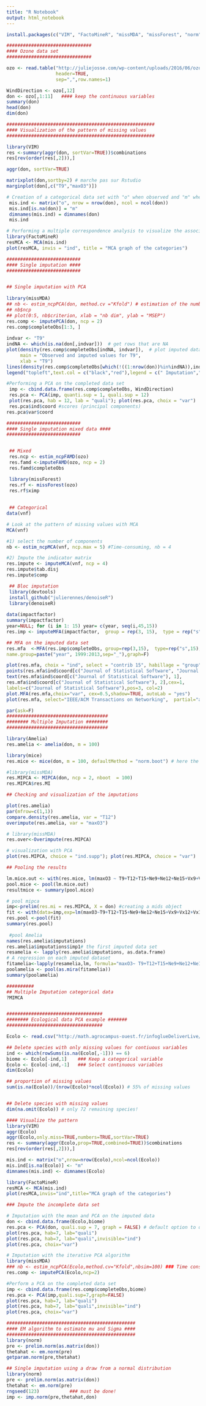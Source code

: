 ```yaml
---
title: "R Notebook"
output: html_notebook
---
```


```r
install.packages(c("VIM", "FactoMineR", "missMDA", "missForest", "norm"))
```


```r

###############################
#### Ozone data set
###############################

ozo <- read.table("http://juliejosse.com/wp-content/uploads/2016/06/ozoneNA.csv", 
                  header=TRUE, 
                  sep=",",row.names=1)

WindDirection <- ozo[,12]
don <- ozo[,1:11]   #### keep the continuous variables
summary(don)
head(don)
dim(don)

```

```r
######################################################
#### Visualization of the pattern of missing values
######################################################

library(VIM)
res <-summary(aggr(don, sortVar=TRUE))$combinations
res[rev(order(res[,2])),]

aggr(don, sortVar=TRUE)

matrixplot(don,sortby=2) # marche pas sur Rstudio
marginplot(don[,c("T9","maxO3")])
```

```r
# Creation of a categorical data set with "o" when observed and "m" when missing
 mis.ind <- matrix("o", nrow = nrow(don), ncol = ncol(don))
 mis.ind[is.na(don)] = "m"
 dimnames(mis.ind) = dimnames(don)
 mis.ind
```

```r
# Performing a multiple correspondence analysis to visualize the association
library(FactoMineR)
resMCA <- MCA(mis.ind)
plot(resMCA, invis = "ind", title = "MCA graph of the categories")

```

```r
###########################
#### Single imputation ####
###########################


## Single imputation with PCA 
 
library(missMDA)
## nb <- estim_ncpPCA(don, method.cv ="Kfold") # estimation of the number of dimensions - Time consuming
## nb$ncp 
## plot(0:5, nb$criterion, xlab = "nb dim", ylab = "MSEP")
res.comp <- imputePCA(don, ncp = 2)
res.comp$completeObs[1:3, ]
 
indvar <- "T9"
indNA <- which(is.na(don[,indvar]))  # get rows that are NA
plot(density(res.comp$completeObs[indNA, indvar]),  # plot imputed data
     main = "Observed and imputed values for T9", 
     xlab = "T9")
lines(density(res.comp$completeObs[which(!((1:nrow(don))%in%indNA)),indvar]),col = "red")                                              # plot observations 
legend("topleft",text.col = c("black","red"),legend = c(" Imputation","Observed values"))

#Performing a PCA on the completed data set
 imp <- cbind.data.frame(res.comp$completeObs, WindDirection)
 res.pca <- PCA(imp, quanti.sup = 1, quali.sup = 12)
 plot(res.pca, hab = 12, lab = "quali"); plot(res.pca, choix = "var")
 res.pca$ind$coord #scores (principal components)
res.pca$var$coord
```

```r
###########################
#### Single imputation mixed data ####
###########################


 ## Mixed 
 res.ncp <- estim_ncpFAMD(ozo)
 res.famd <-imputeFAMD(ozo, ncp = 2)
 res.famd$completeObs

 library(missForest)
 res.rf <- missForest(ozo)
 res.rf$ximp
 
 
 ## Categorical 
data(vnf)

# Look at the pattern of missing values with MCA
MCA(vnf)

#1) select the number of components
nb <- estim_ncpMCA(vnf, ncp.max = 5) #Time-consuming, nb = 4

#2) Impute the indicator matrix 
res.impute <- imputeMCA(vnf, ncp = 4)
res.impute$tab.disj
res.impute$comp

```

```r
 
 ## Bloc imputation 
 library(devtools) 
 install_github("julierennes/denoiseR")
 library(denoiseR)
 
data(impactfactor)
summary(impactfactor)
year=NULL; for (i in 1: 15) year= c(year, seq(i,45,15)) 
res.imp <- imputeMFA(impactfactor,  group = rep(3, 15),  type = rep("s", 15))

## MFA on the imputed data set
res.mfa  <-MFA(res.imp$completeObs, group=rep(3,15),  type=rep("s",15), 
name.group=paste("year", 1999:2013,sep="_"),graph=F)

plot(res.mfa, choix = "ind", select = "contrib 15", habillage = "group", cex = 0.7)
points(res.mfa$ind$coord[c("Journal of Statistical Software", "Journal of the American Statistical Association", "Annals of Statistics"), 1:2], col=2, cex=0.6)
text(res.mfa$ind$coord[c("Journal of Statistical Software"), 1], 
res.mfa$ind$coord[c("Journal of Statistical Software"), 2],cex=1,
labels=c("Journal of Statistical Software"),pos=3, col=2)
plot.MFA(res.mfa,choix="var", cex=0.5,shadow=TRUE, autoLab = "yes")
plot(res.mfa, select="IEEE/ACM Transactions on Networking",  partial="all", habillage="group",unselect=0.9,chrono=TRUE)
```

```r
par(ask=F)
#####################################
######## Multiple Imputation ########
#####################################

library(Amelia)
res.amelia <- amelia(don, m = 100)  

library(mice)
res.mice <- mice(don, m = 100, defaultMethod = "norm.boot") # here the variability of the regression parameters is obtained by bootstrap

#library(missMDA)
res.MIPCA <- MIPCA(don, ncp = 2, nboot  = 100)
res.MIPCA$res.MI 

## Checking and visualization of the imputations 

plot(res.amelia)
par(mfrow=c(1,1))
compare.density(res.amelia, var = "T12")
overimpute(res.amelia, var = "maxO3")

# library(missMDA)
res.over<-Overimpute(res.MIPCA)

# visualization with PCA 
plot(res.MIPCA, choice = "ind.supp"); plot(res.MIPCA, choice = "var")

## Pooling the results 

lm.mice.out <- with(res.mice, lm(maxO3 ~ T9+T12+T15+Ne9+Ne12+Ne15+Vx9+Vx12+Vx15+maxO3v))
pool.mice <- pool(lm.mice.out)
resultmice <- summary(pool.mice)

# pool mipca
imp<-prelim(res.mi = res.MIPCA, X = don) #creating a mids object
fit <- with(data=imp,exp=lm(maxO3~T9+T12+T15+Ne9+Ne12+Ne15+Vx9+Vx12+Vx15+maxO3v))
res.pool <-pool(fit)
summary(res.pool)
  
 #pool Amelia
names(res.amelia$imputations)
res.amelia$imputations$imp1# the first imputed data set
resamelia <- lapply(res.amelia$imputations, as.data.frame)
# A regression on each imputed dataset
fitamelia<-lapply(resamelia,lm, formula="maxO3~ T9+T12+T15+Ne9+Ne12+Ne15+Vx9+Vx12+Vx15+maxO3v")
poolamelia <- pool(as.mira(fitamelia))
summary(poolamelia)

```

```r
##########
## Multiple Imputation categorical data
?MIMCA


###################################
######## Ecological data PCA example #######
###################################

Ecolo <- read.csv("http://math.agrocampus-ouest.fr/infoglueDeliverLive/digitalAssets/85200_ecological.csv", header = TRUE, sep=";",dec=",")

## Delete species with only missing values for contiuous variables
ind <- which(rowSums(is.na(Ecolo[,-1])) == 6)
biome <- Ecolo[-ind,1]    ### Keep a categorical variable
Ecolo <- Ecolo[-ind,-1]   ### Select continuous variables
dim(Ecolo)

## proportion of missing values
sum(is.na(Ecolo))/(nrow(Ecolo)*ncol(Ecolo)) # 55% of missing values


## Delete species with missing values
dim(na.omit(Ecolo)) # only 72 remaining species!

#### Visualize the pattern
library(VIM)
aggr(Ecolo)
aggr(Ecolo,only.miss=TRUE,numbers=TRUE,sortVar=TRUE)
res <- summary(aggr(Ecolo,prop=TRUE,combined=TRUE))$combinations
res[rev(order(res[,2])),]

mis.ind <- matrix("o",nrow=nrow(Ecolo),ncol=ncol(Ecolo))
mis.ind[is.na(Ecolo)] <- "m"
dimnames(mis.ind) <- dimnames(Ecolo)
```

```r
library(FactoMineR)
resMCA <- MCA(mis.ind)
plot(resMCA,invis="ind",title="MCA graph of the categories")

### Impute the incomplete data set

# Imputation with the mean and PCA on the imputed data
don <- cbind.data.frame(Ecolo,biome)
res.pca <- PCA(don, quali.sup = 7, graph = FALSE) # default option to deal with NA is mean imputation
plot(res.pca, hab=7, lab="quali")
plot(res.pca, hab=7, lab="quali",invisible="ind")
plot(res.pca, choix="var")

```

```r
# Imputation with the iterative PCA algorithm
library(missMDA)
### nb <- estim_ncpPCA(Ecolo,method.cv="Kfold",nbsim=100) ### Time consuming!
res.comp <- imputePCA(Ecolo,ncp=2)

#Perform a PCA on the completed data set
imp <- cbind.data.frame(res.comp$completeObs,biome)
res.pca <- PCA(imp,quali.sup=7,graph=FALSE)
plot(res.pca, hab=7, lab="quali")
plot(res.pca, hab=7, lab="quali",invisible="ind")
plot(res.pca, choix="var")

```

```r
###############################################
#### EM algorithm to estimate mu and Sigma ####
###############################################
library(norm)
pre <- prelim.norm(as.matrix(don))
thetahat <- em.norm(pre)
getparam.norm(pre,thetahat)

## Single imputation using a draw from a normal distribution
library(norm)
pre <- prelim.norm(as.matrix(don))
thetahat <- em.norm(pre)
rngseed(123)           ### must be done!
imp <- imp.norm(pre,thetahat,don)


```


